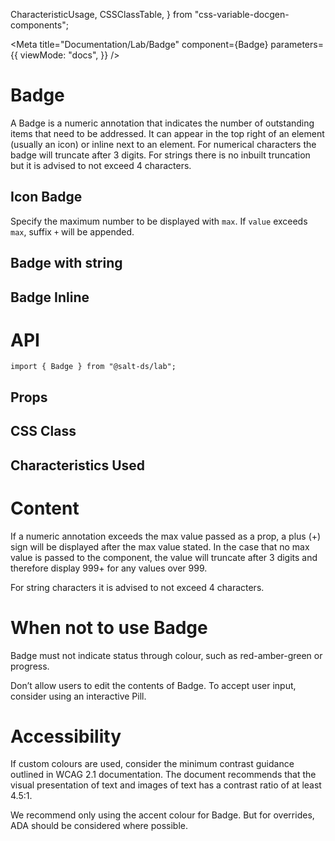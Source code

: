   CharacteristicUsage,
  CSSClassTable,
} from "css-variable-docgen-components";

<Meta
  title="Documentation/Lab/Badge"
  component={Badge}
  parameters={{
    viewMode: "docs",
  }}
/>

# Badge

A Badge is a numeric annotation that indicates the number of outstanding items that need to be addressed. It can appear in the top right of an element (usually an icon) or inline next to an element. 
For numerical characters the badge will truncate after 3 digits. For strings there is no inbuilt truncation but it is advised to not exceed 4 characters.

## Icon Badge

<Canvas>
  <Story id="lab-badge--icon" />
</Canvas>

Specify the maximum number to be displayed with `max`. If `value` exceeds `max`, suffix `+` will be appended.

<Canvas>
  <Story id="lab-badge--max-number" />
</Canvas>

## Badge with string

<Canvas>
  <Story id="lab-badge--string" />
</Canvas>

## Badge Inline

<Canvas>
  <Story id="lab-badge--list-story" />
</Canvas>

# API

```
import { Badge } from "@salt-ds/lab";
```

## Props

<ArgsTable of={Badge} />

## CSS Class

<CSSClassTable of={Badge} />

## Characteristics Used

<CharacteristicUsage of={Badge} />

# Content

If a numeric annotation exceeds the max value passed as a prop, a plus (+) sign will be displayed after the max value stated. In the case that no max value is passed to the component, the value will truncate after 3 digits and therefore display 999+ for any values over 999.

For string characters it is advised to not exceed 4 characters.

# When not to use Badge

Badge must not indicate status through colour, such as red-amber-green or progress.

Don’t allow users to edit the contents of Badge. To accept user input, consider using an interactive Pill.

# Accessibility

If custom colours are used, consider the minimum contrast guidance outlined in WCAG 2.1 documentation. The document recommends that the visual presentation of text and images of text has a contrast ratio of at least 4.5:1.

We recommend only using the accent colour for Badge. But for overrides, ADA should be considered where possible. 

 
